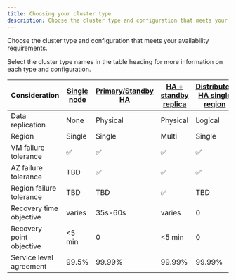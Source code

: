 ```yaml
---
title: Choosing your cluster type
description: Choose the cluster type and configuration that meets your availability requirements.
---
```


Choose the cluster type and configuration that meets your availability requirements.

Select the cluster type names in the table heading for more information on each type and configuration. 

|      Consideration       | [Single node](../overview/02_high_availability/single_node/) | [Primary/Standby HA](../overview/02_high_availability/primary_standby_highavailability/) | [HA + standby replica](../overview/02_high_availability/primary_standby_highavailability/#standby-replicas) | [Distributed HA single region](../overview/02_high_availability/distributed_highavailability/#single-data-location) | [Distributed HA multi-region](../overview/02_high_availability/distributed_highavailability/#multiple-data-locations-and-witness-node) |
| ------------------------ | --------------------------- | ------------------------------------------------------ | ----------------------------------------- | ----------------------------------------------------- | -------------------------------------------------------------- |
| Data replication         | None                        | Physical                                               | Physical                                  | Logical                                               | Logical                                                        |
| Region                   | Single                      | Single                                                 | Multi                                     | Single                                                | Multi                                                          |
| VM failure tolerance     | ✅                           | ✅                                                      | ✅                                         | ✅                                                     | ✅                                                              |
| AZ failure tolerance     | TBD                         | ✅                                                      | ✅                                         | ✅                                                     | ✅                                                              |
| Region failure tolerance | TBD                         | TBD                                                    | ✅                                         | TBD                                                   | ✅                                                              |
| Recovery time objective  | varies                      | 35s-60s                                                | varies                                    | 0                                                     | 0                                                              |
| Recovery point objective | &lt;5 min                   | 0                                                      | &lt;5 min                                 | 0                                                     | 30s (configurable)                                             |
| Service level agreement  | 99.5%                       | 99.99%                                                 | 99.99%                                    | 99.99%                                                | 99.995%                                                        |
